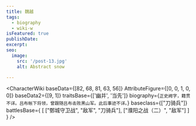```yaml
---
title: 魏越
tags:
  - biography
  - wiki-w
isFeatured: true
publishDate:
excerpt:
seo:
  image:
    src: '/post-13.jpg'
    alt: Abstract snow

---
```



<CharacterWiki
  baseData={[82, 68, 81, 63, 56]}
  AttributeFigure={[0, 0, 1, 0, 0]}
  baseData2={[9, 1]}
  traitsBase={['幽并', '当先']}
  biography={`正史阙字，籍贯不详。吕布帐下将领，曾跟随吕布击败黑山军。此后事迹不详。`}
  baseclass={["刀骑兵"]}
  battlesBase={
    [
      ["鄄城守卫战", "敌军", "刀骑兵"],
      ["濮阳之战（二）", "敌军"]
    ]
  }
/>
